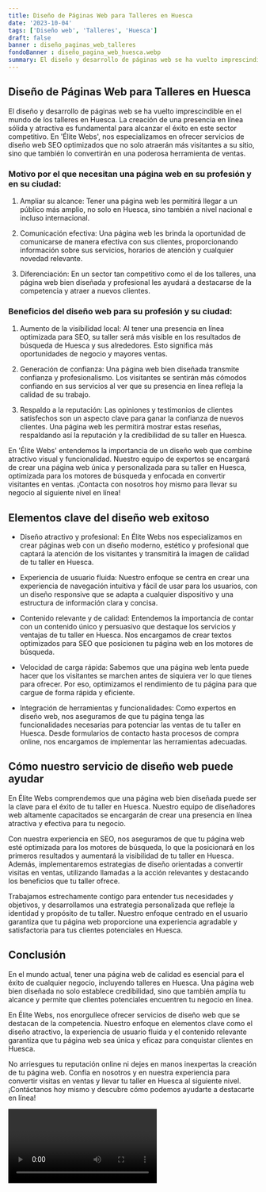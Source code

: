 ```yaml
---
title: Diseño de Páginas Web para Talleres en Huesca
date: '2023-10-04'
tags: ['Diseño web', 'Talleres', 'Huesca']
draft: false
banner : diseño_paginas_web_talleres
fondoBanner : diseño_pagina_web_huesca.webp
summary: El diseño y desarrollo de páginas web se ha vuelto imprescindible en el mundo de los talleres en Huesca. La creación de una presencia en línea sólida y atractiva es fundamental para alcanzar el éxito en este sector competitivo. En 'Élite Webs', nos especializamos en ofrecer servicios de diseño web SEO optimizados que no solo atraerán más visitantes a su sitio, sino que también lo convertirán en una poderosa herramienta de ventas.
---
```


## Diseño de Páginas Web para Talleres en Huesca

El diseño y desarrollo de páginas web se ha vuelto imprescindible en el mundo de los talleres en Huesca. La creación de una presencia en línea sólida y atractiva es fundamental para alcanzar el éxito en este sector competitivo. En 'Élite Webs', nos especializamos en ofrecer servicios de diseño web SEO optimizados que no solo atraerán más visitantes a su sitio, sino que también lo convertirán en una poderosa herramienta de ventas.

### Motivo por el que necesitan una página web en su profesión y en su ciudad:

1. Ampliar su alcance: Tener una página web les permitirá llegar a un público más amplio, no solo en Huesca, sino también a nivel nacional e incluso internacional.

2. Comunicación efectiva: Una página web les brinda la oportunidad de comunicarse de manera efectiva con sus clientes, proporcionando información sobre sus servicios, horarios de atención y cualquier novedad relevante.

3. Diferenciación: En un sector tan competitivo como el de los talleres, una página web bien diseñada y profesional les ayudará a destacarse de la competencia y atraer a nuevos clientes.

### Beneficios del diseño web para su profesión y su ciudad:

1. Aumento de la visibilidad local: Al tener una presencia en línea optimizada para SEO, su taller será más visible en los resultados de búsqueda de Huesca y sus alrededores. Esto significa más oportunidades de negocio y mayores ventas.

2. Generación de confianza: Una página web bien diseñada transmite confianza y profesionalismo. Los visitantes se sentirán más cómodos confiando en sus servicios al ver que su presencia en línea refleja la calidad de su trabajo.

3. Respaldo a la reputación: Las opiniones y testimonios de clientes satisfechos son un aspecto clave para ganar la confianza de nuevos clientes. Una página web les permitirá mostrar estas reseñas, respaldando así la reputación y la credibilidad de su taller en Huesca.

En 'Élite Webs' entendemos la importancia de un diseño web que combine atractivo visual y funcionalidad. Nuestro equipo de expertos se encargará de crear una página web única y personalizada para su taller en Huesca, optimizada para los motores de búsqueda y enfocada en convertir visitantes en ventas. ¡Contacta con nosotros hoy mismo para llevar su negocio al siguiente nivel en línea!

<GifSeo />

<Cta />

## Elementos clave del diseño web exitoso

- Diseño atractivo y profesional: En Élite Webs nos especializamos en crear páginas web con un diseño moderno, estético y profesional que captará la atención de los visitantes y transmitirá la imagen de calidad de tu taller en Huesca.

- Experiencia de usuario fluida: Nuestro enfoque se centra en crear una experiencia de navegación intuitiva y fácil de usar para los usuarios, con un diseño responsive que se adapta a cualquier dispositivo y una estructura de información clara y concisa.

- Contenido relevante y de calidad: Entendemos la importancia de contar con un contenido único y persuasivo que destaque los servicios y ventajas de tu taller en Huesca. Nos encargamos de crear textos optimizados para SEO que posicionen tu página web en los motores de búsqueda.

- Velocidad de carga rápida: Sabemos que una página web lenta puede hacer que los visitantes se marchen antes de siquiera ver lo que tienes para ofrecer. Por eso, optimizamos el rendimiento de tu página para que cargue de forma rápida y eficiente.

- Integración de herramientas y funcionalidades: Como expertos en diseño web, nos aseguramos de que tu página tenga las funcionalidades necesarias para potenciar las ventas de tu taller en Huesca. Desde formularios de contacto hasta procesos de compra online, nos encargamos de implementar las herramientas adecuadas.

## Cómo nuestro servicio de diseño web puede ayudar

En Élite Webs comprendemos que una página web bien diseñada puede ser la clave para el éxito de tu taller en Huesca. Nuestro equipo de diseñadores web altamente capacitados se encargarán de crear una presencia en línea atractiva y efectiva para tu negocio.

Con nuestra experiencia en SEO, nos aseguramos de que tu página web esté optimizada para los motores de búsqueda, lo que la posicionará en los primeros resultados y aumentará la visibilidad de tu taller en Huesca. Además, implementaremos estrategias de diseño orientadas a convertir visitas en ventas, utilizando llamadas a la acción relevantes y destacando los beneficios que tu taller ofrece.

Trabajamos estrechamente contigo para entender tus necesidades y objetivos, y desarrollamos una estrategia personalizada que refleje la identidad y propósito de tu taller. Nuestro enfoque centrado en el usuario garantiza que tu página web proporcione una experiencia agradable y satisfactoria para tus clientes potenciales en Huesca.

## Conclusión

En el mundo actual, tener una página web de calidad es esencial para el éxito de cualquier negocio, incluyendo talleres en Huesca. Una página web bien diseñada no solo establece credibilidad, sino que también amplía tu alcance y permite que clientes potenciales encuentren tu negocio en línea.

En Élite Webs, nos enorgullece ofrecer servicios de diseño web que se destacan de la competencia. Nuestro enfoque en elementos clave como el diseño atractivo, la experiencia de usuario fluida y el contenido relevante garantiza que tu página web sea única y eficaz para conquistar clientes en Huesca.

No arriesgues tu reputación online ni dejes en manos inexpertas la creación de tu página web. Confía en nosotros y en nuestra experiencia para convertir visitas en ventas y llevar tu taller en Huesca al siguiente nivel. ¡Contáctanos hoy mismo y descubre cómo podemos ayudarte a destacarte en línea!

<Video />

<CtaBot job='Talleres' city='Huesca'/>

<Gmaps query='Huesca+españa+maps' />